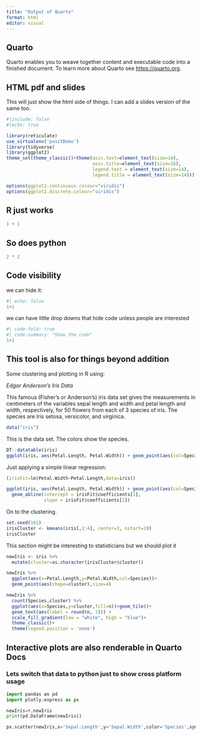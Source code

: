 ```yaml
---
title: "Output of Quarto"
format: html
editor: visual
---
```


## Quarto

Quarto enables you to weave together content and executable code into a finished document. To learn more about Quarto see <https://quarto.org>.

## HTML pdf and slides

This will just show the html side of things. I can add a slides version of the same too.

```r
#|include: false
#|echo: true

library(reticulate)
use_virtualenv('positDemo')
library(tidyverse)
library(ggplot2)
theme_set(theme_classic()+theme(axis.text=element_text(size=14),
                                axis.title=element_text(size=16),
                                legend.text = element_text(size=14),
                                legend.title = element_text(size=14)))

options(ggplot2.continuous.colour="viridis")
options(ggplot2.discrete.colour="viridis")

```

## R just works

```r
1 + 1
```

## So does python

```python
2 * 2
```

## Code visibility

we can hide it:

```r
#| echo: false
1+1
```

we can have little drop downs that hide code unless people are interested

```r
#| code-fold: true
#| code-summary: "Show the code"
1+1
```

## This tool is also for things beyond addition

Some clustering and plotting in R using:

*Edgar Anderson's Iris Data*

This famous (Fisher's or Anderson's) iris data set gives the measurements in centimeters of the variables sepal length and width and petal length and width, respectively, for 50 flowers from each of 3 species of iris. The species are Iris setosa, versicolor, and virginica.

```r
data("iris")
```

This is the data set. The colors show the species.

```r
DT::datatable(iris)
ggplot(iris, aes(Petal.Length, Petal.Width)) + geom_point(aes(col=Species), size=4)
```

Just applying a simple linear regression:

```r
(irisFit=lm(Petal.Width~Petal.Length,data=iris))

```

```r
ggplot(iris, aes(Petal.Length, Petal.Width)) + geom_point(aes(col=Species), size=4)+
  geom_abline(intercept = irisFit$coefficients[1],
              slope = irisFit$coefficients[2])
```

On to the clustering.

```r
set.seed(101)
irisCluster <- kmeans(iris[,1:4], center=3, nstart=20)
irisCluster
```

This section might be interesting to statisticians but we should plot it

```r
newIris <- iris %>% 
  mutate(cluster=as.character(irisCluster$cluster))

newIris %>% 
  ggplot(aes(x=Petal.Length,y=Petal.Width,col=Species))+
  geom_point(aes(shape=cluster),size=4)
```

```r
newIris %>%
  count(Species,cluster) %>% 
  ggplot(aes(x=Species,y=cluster,fill=n))+geom_tile()+
  geom_text(aes(label = round(n, 1))) +
  scale_fill_gradient(low = "white", high = "blue")+
  theme_classic()+
  theme(legend.position = 'none')
```

## Interactive plots are also renderable in Quarto Docs

### Lets switch that data to python just to show cross platform usage

```python
import pandas as pd
import plotly.express as px

newIris=r.newIris
print(pd.DataFrame(newIris))
```

```python
px.scatter(newIris,x='Sepal.Length',y='Sepal.Width',color='Species',symbol='cluster')
```
